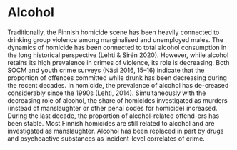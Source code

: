 # Alcohol

Traditionally, the Finnish homicide scene has been heavily connected to drinking group violence among marginalised and unemployed males. The dynamics of homicide has been connected to total alcohol consumption in the long historical perspective (Lehti & Sirén 2020). However, while alcohol retains its high prevalence in crimes of violence, its role is decreasing. Both SOCM and youth crime surveys (Näsi 2016, 15–16) indicate that the proportion of offences committed while drunk has been decreasing during the recent decades. In homicide, the prevalence of alcohol has de-creased considerably since the 1990s (Lehti, 2014). Simultaneously with the decreasing role of alcohol, the share of homicides investigated as murders (instead of manslaughter or other penal codes for homicide) increased. During the last decade, the proportion of alcohol-related offend-ers has been stable. Most Finnish homicides are still related to alcohol and are investigated as manslaughter. Alcohol has been replaced in part by drugs and psychoactive substances as incident-level correlates of crime.
